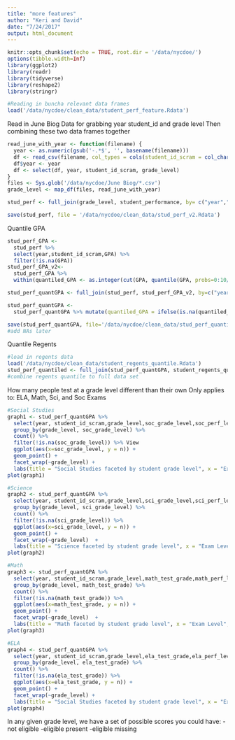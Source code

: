 ```yaml
---
title: "more features"
author: "Keri and David"
date: "7/24/2017"
output: html_document
---
```


```r
knitr::opts_chunk$set(echo = TRUE, root.dir = '/data/nycdoe/')
options(tibble.width=Inf)
library(ggplot2)
library(readr)
library(tidyverse)
library(reshape2)
library(stringr)

#Reading in buncha relevant data frames
load('/data/nycdoe/clean_data/student_perf_feature.Rdata')

```
Read in June Biog Data for grabbing year student_id and grade level 
Then combining these two data frames together 
```r
read_june_with_year <- function(filename) {
  year <- as.numeric(gsub('-.*$', '', basename(filename)))
  df <- read_csv(filename, col_types = cols(student_id_scram = col_character(), grade_level = col_integer()))
  df$year <- year
  df <- select(df, year, student_id_scram, grade_level)
}
files <- Sys.glob('/data/nycdoe/June Biog/*.csv')
grade_level <- map_df(files, read_june_with_year)

stud_perf <- full_join(grade_level, student_performance, by= c("year","student_id_scram"))

save(stud_perf, file = '/data/nycdoe/clean_data/stud_perf_v2.Rdata')
```
Quantile GPA
```r
stud_perf_GPA <-
  stud_perf %>%
  select(year,student_id_scram,GPA) %>%
  filter(!is.na(GPA))
stud_perf_GPA_v2<-
  stud_perf_GPA %>%
  within(quantiled_GPA <- as.integer(cut(GPA, quantile(GPA, probs=0:10/10), include.lowest=TRUE)))

stud_perf_quantGPA <- full_join(stud_perf, stud_perf_GPA_v2, by=c("year","student_id_scram","GPA"))

stud_perf_quantGPA <-
  stud_perf_quantGPA %>% mutate(quantiled_GPA = ifelse(is.na(quantiled_GPA), "Missing", quantiled_GPA))

save(stud_perf_quantGPA, file='/data/nycdoe/clean_data/stud_perf_quantiledGPA.Rdata')
#add NAs later
```
Quantile Regents 
```r
#load in regents data
load('/data/nycdoe/clean_data/student_regents_quantile.Rdata')
stud_perf_quantiled <- full_join(stud_perf_quantGPA, student_regents_quantile, by=c("year","student_id_scram"))
#combine regents quantile to full data set 
```
How many people test at a grade level different than their own
Only applies to: ELA, Math, Sci, and Soc Exams
```r
#Social Studies
graph1 <- stud_perf_quantGPA %>%
  select(year, student_id_scram,grade_level,soc_grade_level,soc_perf_level) %>%
  group_by(grade_level, soc_grade_level) %>%
  count() %>% 
  filter(!is.na(soc_grade_level)) %>% View
  ggplot(aes(x=soc_grade_level, y = n)) +
  geom_point() +
  facet_wrap(~grade_level) +
  labs(title = "Social Studies faceted by student grade level", x = "Exam Level", y = "Number of People who took the exam")
plot(graph1)

#Science
graph2 <- stud_perf_quantGPA %>%
  select(year, student_id_scram,grade_level,sci_grade_level,sci_perf_level) %>%
  group_by(grade_level, sci_grade_level) %>%
  count() %>% 
  filter(!is.na(sci_grade_level)) %>%
  ggplot(aes(x=sci_grade_level, y = n)) +
  geom_point() +
  facet_wrap(~grade_level)  +
  labs(title = "Science faceted by student grade level", x = "Exam Level", y = "Number of People who took the exam")
plot(graph2)

#Math
graph3 <- stud_perf_quantGPA %>%
  select(year, student_id_scram,grade_level,math_test_grade,math_perf_level) %>%
  group_by(grade_level, math_test_grade) %>%
  count() %>% 
  filter(!is.na(math_test_grade)) %>%
  ggplot(aes(x=math_test_grade, y = n)) +
  geom_point() +
  facet_wrap(~grade_level)  +
  labs(title = "Math faceted by student grade level", x = "Exam Level", y = "Number of People who took the exam")
plot(graph3)

#ELA
graph4 <- stud_perf_quantGPA %>%
  select(year, student_id_scram,grade_level,ela_test_grade,ela_perf_level) %>%
  group_by(grade_level, ela_test_grade) %>%
  count() %>% 
  filter(!is.na(ela_test_grade)) %>%
  ggplot(aes(x=ela_test_grade, y = n)) +
  geom_point() +
  facet_wrap(~grade_level) +
  labs(title = "Social Studies faceted by student grade level", x = "Exam Level", y = "Number of People who took the exam")
plot(graph4)

```
In any given grade level, we have a set of possible scores you could have: 
-not eligible
-eligible present
-eligible missing
```r
```
